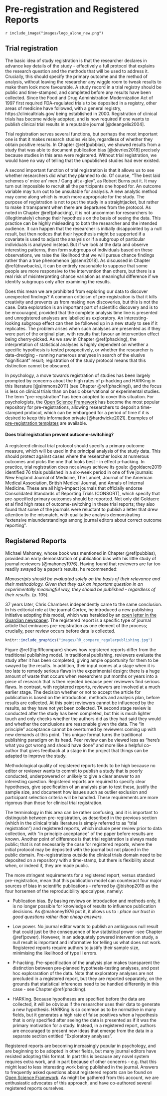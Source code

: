 # Pre-registration and Registered Reports {#prereg}
`r include_image("images/logo_alone_new.png")`

## Trial registration  
The basic idea of study registration is that the researcher declares in advance key details of the study - effectively a full protocol that explains the research question and the methods that will be used to address it. Crucially, this should specify the primary outcome and the method of analysis, without leaving the researcher any wiggle room to tweak results to make them look more favourable. A study record in a trial registry should be public and time-stamped, and completed before any results have been collected. Since the Food and Drug Administration Modernization Act of 1997 first required FDA-regulated trials to be deposited in a registry, other areas of medicine have followed, with a general registry, https://clinicaltrials.gov/ being established in 2000. Registration of clinical trials has become widely adopted, and is now required if one wants to publish clinical trial results in a reputable journal [@deangelis2004].

Trial registration serves several functions, but perhaps the most important one is that it makes research studies visible, regardless of whether they obtain positive results. In Chapter \@ref(pubbias), we showed results from a study that was able to document publication bias [@devries2018] precisely because studies in this area were registered. Without trial registration, we would have no way of telling that the unpublished studies had ever existed. 

A second important function of trial registration is that it allows us to see whether researchers did what they planned to do. Of course, “The best laid schemes o' mice an' men / Gang aft a-gley", as Robert Burns put it. It may turn out impossible to recruit all the participants one hoped for. An outcome variable may turn out to be unsuitable for analysis. A new analytic method may come along which is much more appropriate for the study. The purpose of registration is not to put the study in a straightjacket, but rather to make it transparent when there are departures from the protocol. As noted in Chapter \@ref(phacking), it is not uncommon for researchers to (illegitimately) change their hypothesis on the basis of seeing the data. This practice can be highly misleading to both the researcher and the intended audience. It can happen that the researcher is initially disappointed by a null result, but then notices that their hypothesis might be supported if a covariate is used to adjust the analysis or if a subgroup of particular individuals is analysed instead. But if we look at the data and observe interesting patterns, then form subgroups of individuals based on these observations, we raise the likelihood that we will pursue chance findings rather than a true phenomenon [@senn2018]. As discussed in Chapter \@ref(drawbacks), it can be entirely reasonable to suppose that some people are more responsive to the intervention than others, but there is a real risk of misinterpreting chance variation as meaningful difference if we identify subgroups only after examining the results. 

Does this mean we are prohibited from exploring our data to discover unexpected findings? A common criticism of pre-registration is that it kills creativity and prevents us from making new discoveries, but this is not the case. Data exploration is an important part of scientific discovery and is to be encouraged, provided that the complete analysis time line is presented and unregistered analyses are labelled as exploratory. An interesting-looking subgroup effect can then be followed up in a new study to see if it replicates. The problem arises when such analyses are presented as if they were part of the original plan, with results that favour an intervention effect being cherry-picked.  As we saw in Chapter \@ref(phacking), the interpretation of statistical analyses is highly dependent on whether a specific hypothesis is tested prospectively, or whether the researcher is data-dredging - running numerous analyses in search of the elusive "significant" result; registration of the study protocol means that this distinction cannot be obscured. 

In psychology, a move towards registration of studies has been largely prompted by concerns about the high rates of p-hacking and HARKing in this literature [@simmons2011] (see Chapter \@ref(phacking)), and the focus is less on clinical trials than on basic observational or experimental studies. The term "pre-registration" has been adopted to cover this situation. For psychologists, the [Open Science Framework](https://osf.io) has become the most popular repository for pre-registrations, allowing researchers to deposit a time-stamped protocol, which can be embargoed for a period of time if it is desired to keep this information private [@hardwicke2021]. Examples of [pre-registration templates](https://cos.io/rr/) are available.

#### Does trial registration prevent outcome-switching?{-}
<div id="custom">A registered clinical trial protocol should specify a primary outcome measure, which will be used in the principal analysis of the study data. This should protect against cases where the researcher looks at numerous outcomes and picks the one that looks best - in effect p-hacking. In practice, trial registration does not always achieve its goals: @goldacre2019 identified 76 trials published in a six-week period in one of five journals: New England Journal of Medicine, The Lancet, Journal of the American Medical Association, British Medical Journal, and Annals of Internal Medicine. These are all high-impact journals that officially endorse Consolidated Standards of Reporting Trials (CONSORT), which specify that pre-specified primary outcomes should be reported. Not only did Goldacre et al find high rates of outcome-switching in these trial reports; they also found that some of the journals were reluctant to publish a letter that drew attention to the mismatch, with qualitative analysis demonstrating "extensive misunderstandings among journal editors about correct outcome reporting". </div>

## Registered Reports  
Michael Mahoney, whose book was mentioned in Chapter \@ref(pubbias), provided an early demonstration of publication bias with his little study of journal reviewers [@mahoney1976]. Having found that reviewers are far too readily swayed by a paper's results, he recommended:  

_Manuscripts should be evaluated solely on the basis of their relevance and their methodology. Given that they ask an important question in an experimentally meaningful way, they should be published - regardless of their results._ (p. 105).

37 years later, Chris Chambers independently came to the same conclusion. In his editorial role at the journal Cortex, he introduced a new publishing initiative adopting this model, which was heralded by an [open letter in the Guardian newspaper](https://www.theguardian.com/science/blog/2013/jun/05/trust-in-science-study-pre-registration). The registered report is a specific type of journal article that embraces pre-registration as one element of the process; crucially, peer review occurs before data is collected.

```r
knitr::include_graphics("images/RR_compare_regularpublishing.jpg")
```

Figure \@ref(fig:RRcompare) shows how registered reports differ from the traditional publishing model. In traditional publishing, reviewers evaluate the study after it has been completed, giving ample opportunity for them to be swayed by the results. In addition, their input comes at a stage when it is too late to remedy serious flaws in the experimental design: there is a huge amount of waste that occurs when researchers put months or years into a piece of research that is then rejected because peer reviewers find serious flaws. In contrast, with registered reports, reviewers are involved at a much earlier stage. The decision whether or not to accept the article for publication is based on the introduction, methods and analysis plan, before results are collected. At this point reviewers cannot be influenced by the results, as they have not yet been collected. TA second stage review is conducted after the study has been completed, but this is much lighter touch and only checks whether the authors did as they had said they would and whether the conclusions are reasonable given the data. The "in principle" acceptance cannot be overturned by reviewers coming up with new demands at this point. This unique format turns the traditional publishing paradigm on its head. Peer review can be viewed less as "here's what you got wrong and should have done" and more like a helpful co-author that gives feedback at a stage in the project that things can be adapted to improve the study. 

Methodological quality of registered reports tends to be high because no editor or reviewer wants to commit to publish a study that is poorly conducted, underpowered or unlikely to give a clear answer to an interesting question. Registered reports are required to specify clear hypotheses, give specification of an analysis plan to test these, justify the sample size, and document how issues such as outlier exclusion and participant selection criteria will be handled. These requirements are more rigorous than those for clinical trial registration. 


The terminology in this area can be rather confusing, and it is important to distinguish between 
 pre-registration, as described in the previous section (which in the clinical trials literature is simply referred to as "trial registration") and registered reports, which include peer review prior to data collection, with "in principle acceptance" of the paper before results are known. Another point of difference is that trial registration is always made public; that is not necessarily the case for registered reports, where the initial protocol may be deposited with the journal but not placed in the public domain. Pre-registrations outside the clinical trials domain need to be deposited on a repository with a time-stamp, but there is flexibility about when, or indeed if, they are made public.

The more stringent requirements for a registered report, versus standard pre-registration, mean that this publication model can counteract four major sources of bias in scientific publications - referred by @bishop2019 as the four horsemen of the reproducibility apocalypse, namely:

- Publication bias. By basing reviews on introduction and methods only, it is no longer possible for knowledge of results to influence publication decisions. As @mahoney1976 put it, it allows us to : _place our trust in good questions rather than cheap answers._  

- Low power. No journal editor wants to publish an ambiguous null result that could just be the consequence of low statistical power -see Chapter \@ref(power). However, in an adequately powered intervention study, a null result is important and informative for telling us what does not work. Registered reports require authors to justify their sample size, minimising the likelihood of type II errors.  

 - P-hacking. Pre-specification of the analysis plan makes transparent the distinction between pre-planned hypothesis-testing analyses, and post hoc exploraration of the data. Note that exploratory analyses are not precluded in a registered report, but they are reported separately, on the grounds that statistical inferences need to be handled differently in this case - see Chapter \@ref(phacking).  

 - HARKing. Because hypotheses are specified before the data are collected, it will be obvious if the researcher uses their data to generate a new hypothesis. HARKing is so common as to be normative in many fields, but it generates a high rate of false positives when a hypothesis that is only specified after seeing the data is presented as if it was the primary motivation for a study. Instead, in a registered report, authors are encouraged to present new ideas that emerge from the data in a separate section entitled "Exploratory analyses".
 
Registered reports are becoming increasingly popular in psychology, and are beginning to be adopted in other fields, but many journal editors have resisted adopting this format. In part this is because any novel system requires extra work, and in part because of other concerns - e.g. that this might lead to less interesting work being published in the journal. Answers to frequently asked questions about registered reports can be found on [Open Science Framework](https://www.cos.io/initiatives/registered-reports?_ga=2.82702869.289676806.1627987440-1355006079.1608014416). As might be gathered from this account, we are enthusiastic advocates of this approach, and have co-authored several registered reports ourselves. 


